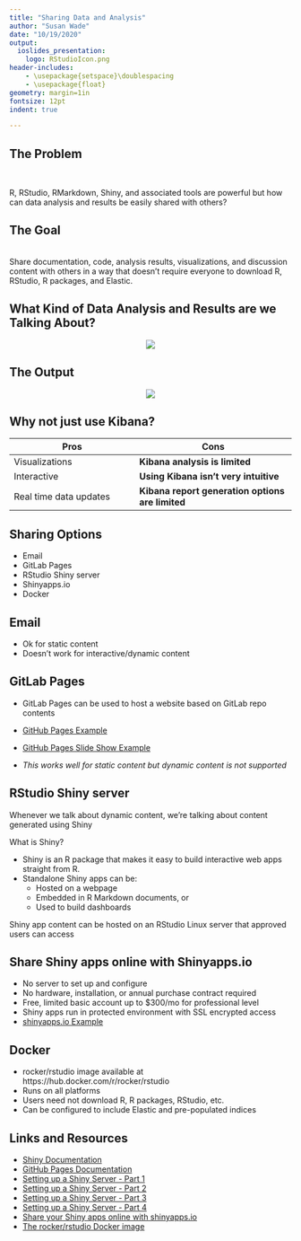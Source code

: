 ```yaml
---
title: "Sharing Data and Analysis"
author: "Susan Wade"
date: "10/19/2020"
output: 
  ioslides_presentation:
    logo: RStudioIcon.png
header-includes:
    - \usepackage{setspace}\doublespacing
    - \usepackage{float}
geometry: margin=1in
fontsize: 12pt
indent: true

---
```


## The Problem
<br>

R, RStudio, RMarkdown, Shiny, and associated tools are powerful but how can data analysis and results be easily shared with others? 

## The Goal   
<br>
Share documentation, code, analysis results, visualizations, and discussion content with others in a way that doesn't require everyone to download R, RStudio, R packages, and Elastic.  


## What Kind of Data Analysis and Results are we Talking About?
<center>
![](RStudioScreenshot.png)  
</center>  

## The Output  
<center>  
![](mti-analysis.png)
</center>  

## Why not just use Kibana?
**Pros** | **Cons**
------------- | ----------------
| Visualizations | **Kibana analysis is limited**  |
| Interactive | **Using Kibana isn't very intuitive** |
| Real time data updates | **Kibana report generation options are limited** |


## Sharing Options

- Email
- GitLab Pages
- RStudio Shiny server
- Shinyapps.io
- Docker

## Email

- Ok for static content
- Doesn't work for interactive/dynamic content

## GitLab Pages

- GitLab Pages can be used to host a website based on GitLab repo contents
- [GitHub Pages Example](https://swade1.github.io)
- [GitHub Pages Slide Show Example](https://swade1.github.io/Week3/Week3Assignment.html#1)

- _This works well for static content but dynamic content is not supported_

## RStudio Shiny server
Whenever we talk about dynamic content, we're talking about content generated using Shiny

What is Shiny?   

- Shiny is an R package that makes it easy to build interactive web apps straight from R.  
- Standalone Shiny apps can be: 
  - Hosted on a webpage
  - Embedded in R Markdown documents, or 
  - Used to build dashboards

Shiny app content can be hosted on an RStudio Linux server that approved users can access

## Share Shiny apps online with Shinyapps.io

- No server to set up and configure
- No hardware, installation, or annual purchase contract required
- Free, limited basic account up to $300/mo for professional level
- Shiny apps run in protected environment with SSL encrypted access
- [shinyapps.io Example](https://swade1.shinyapps.io/Week4AssignmentPresentation/#1)

## Docker 
- rocker/rstudio image available at https://hub.docker.com/r/rocker/rstudio   
- Runs on all platforms  
- Users need not download R, R packages, RStudio, etc. 
- Can be configured to include Elastic and pre-populated indices  

## Links and Resources
- [Shiny Documentation](shiny.rstudio.com)
- [GitHub Pages Documentation](pgges.github.com)
- [Setting up a Shiny Server - Part 1](r-bloggers.com/2017/04/shiny-server-series-part-1-setting-up/)
- [Setting up a Shiny Server - Part 2](r-bloggers.com/2017/04/shiny-server-series-part-2-running-shiny-on-multiple-ports)
- [Setting up a Shiny Server - Part 3](r-bloggers.com/2017/04/shiny-server-series-part-3-adding-ssl-encryption/)
- [Setting up a Shiny Server - Part 4](r-bloggers.com/2017/04/shiny-server-series-part-4-adding-user-authentication-using-auth0/)
- [Share your Shiny apps online with shinyapps.io](shinyapps.io)
- [The rocker/rstudio Docker image](hub.docker.com/r/rocker/rstudio)


